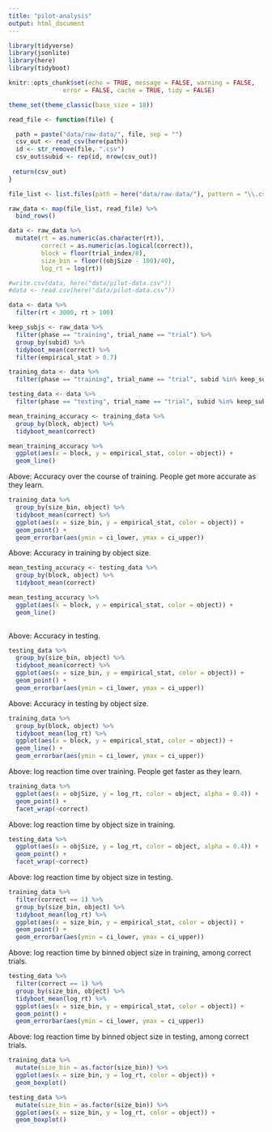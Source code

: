 ```yaml
---
title: "pilot-analysis"
output: html_document
---
```


```r
library(tidyverse)
library(jsonlite)
library(here)
library(tidyboot)

knitr::opts_chunk$set(echo = TRUE, message = FALSE, warning = FALSE, 
               error = FALSE, cache = TRUE, tidy = FALSE)

theme_set(theme_classic(base_size = 18))
```


```r
read_file <- function(file) {

  path = paste("data/raw-data/", file, sep = "")
  csv_out <- read_csv(here(path))
  id <- str_remove(file, ".csv")
  csv_out$subid <- rep(id, nrow(csv_out))
 
 return(csv_out)
}

file_list <- list.files(path = here("data/raw-data/"), pattern = "\\.csv$")

raw_data <- map(file_list, read_file) %>%
  bind_rows() 
```

```r
data <- raw_data %>%
  mutate(rt = as.numeric(as.character(rt)),
         correct = as.numeric(as.logical(correct)),
         block = floor(trial_index/8),
         size_bin = floor((objSize - 100)/40),
         log_rt = log(rt))

#write.csv(data, here("data/pilot-data.csv"))
#data <- read.csv(here("data/pilot-data.csv"))

data <- data %>%
  filter(rt < 3000, rt > 100)

keep_subjs <- raw_data %>%
  filter(phase == "training", trial_name == "trial") %>%
  group_by(subid) %>%
  tidyboot_mean(correct) %>%
  filter(empirical_stat > 0.7)

training_data <- data %>%
  filter(phase == "training", trial_name == "trial", subid %in% keep_subjs$subid)

testing_data <- data %>%
  filter(phase == "testing", trial_name == "trial", subid %in% keep_subjs$subid)

```

```r
mean_training_accuracy <- training_data %>%
  group_by(block, object) %>%
  tidyboot_mean(correct)

mean_training_accuracy %>%
  ggplot(aes(x = block, y = empirical_stat, color = object)) +
  geom_line()
```

Above: Accuracy over the course of training. People get more accurate as they learn.

```r
training_data %>%
  group_by(size_bin, object) %>%
  tidyboot_mean(correct) %>%
  ggplot(aes(x = size_bin, y = empirical_stat, color = object)) +
  geom_point() +
  geom_errorbar(aes(ymin = ci_lower, ymax = ci_upper))
```

Above: Accuracy in training by object size.

```r

mean_testing_accuracy <- testing_data %>%
  group_by(block, object) %>%
  tidyboot_mean(correct)

mean_testing_accuracy %>%
  ggplot(aes(x = block, y = empirical_stat, color = object)) +
  geom_line()
  
```

Above: Accuracy in testing. 

```r
testing_data %>%
  group_by(size_bin, object) %>%
  tidyboot_mean(correct) %>%
  ggplot(aes(x = size_bin, y = empirical_stat, color = object)) +
  geom_point() +
  geom_errorbar(aes(ymin = ci_lower, ymax = ci_upper))
```

Above: Accuracy in testing by object size. 

```r
training_data %>%
  group_by(block, object) %>%
  tidyboot_mean(log_rt) %>%
  ggplot(aes(x = block, y = empirical_stat, color = object)) +
  geom_line() +
  geom_errorbar(aes(ymin = ci_lower, ymax = ci_upper))
```

Above: log reaction time over training. People get faster as they learn.

```r
training_data %>%
  ggplot(aes(x = objSize, y = log_rt, color = object, alpha = 0.4)) +
  geom_point() +
  facet_wrap(~correct)
```

Above: log reaction time by object size in training.

```r
testing_data %>%
  ggplot(aes(x = objSize, y = log_rt, color = object, alpha = 0.4)) +
  geom_point() +
  facet_wrap(~correct)
```

Above: log reaction time by object size in testing.

```r
training_data %>%
  filter(correct == 1) %>%
  group_by(size_bin, object) %>%
  tidyboot_mean(log_rt) %>%
  ggplot(aes(x = size_bin, y = empirical_stat, color = object)) +
  geom_point() +
  geom_errorbar(aes(ymin = ci_lower, ymax = ci_upper))
```

Above: log reaction time by binned object size in training, among correct trials.

```r
testing_data %>%
  filter(correct == 1) %>%
  group_by(size_bin, object) %>%
  tidyboot_mean(log_rt) %>%
  ggplot(aes(x = size_bin, y = empirical_stat, color = object)) +
  geom_point() +
  geom_errorbar(aes(ymin = ci_lower, ymax = ci_upper))
```

Above: log reaction time by binned object size in testing, among correct trials.

```r
training_data %>%
  mutate(size_bin = as.factor(size_bin)) %>%
  ggplot(aes(x = size_bin, y = log_rt, color = object)) +
  geom_boxplot()

testing_data %>%
  mutate(size_bin = as.factor(size_bin)) %>%
  ggplot(aes(x = size_bin, y = log_rt, color = object)) +
  geom_boxplot() 

```